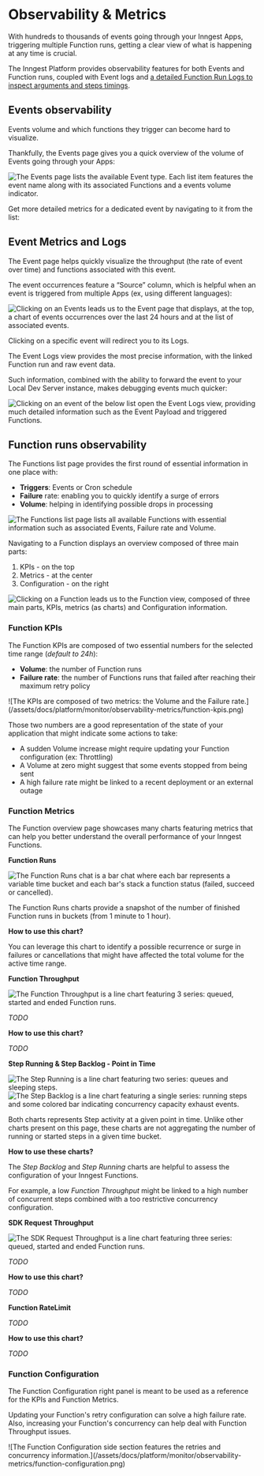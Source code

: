 
# Observability & Metrics


With hundreds to thousands of events going through your Inngest Apps, triggering multiple Function runs, getting a clear view of what is happening at any time is crucial.

The Inngest Platform provides observability features for both Events and Function runs, coupled with Event logs and [a detailed Function Run Logs to inspect arguments and steps timings](/docs/platform/monitor/inspecting-function-runs).

## Events observability

Events volume and which functions they trigger can become hard to visualize.

Thankfully, the Events page gives you a quick overview of the volume of Events going through your Apps:

![The Events page lists the available Event type. Each list item features the event name along with its associated Functions and a events volume indicator.](/assets/docs/platform/monitor/observability-metrics/events-list.png)

Get more detailed metrics for a dedicated event by navigating to it from the list:

## Event Metrics and Logs

The Event page helps quickly visualize the throughput (the rate of event over time) and functions associated with this event.

The event occurrences feature a “Source” column, which is helpful when an event is triggered from multiple Apps (ex, using different languages):

![Clicking on an Events leads us to the Event page that displays, at the top, a chart of events occurrences over the last 24 hours and at the list of associated events.](/assets/docs/platform/monitor/observability-metrics/event-view.png)

Clicking on a specific event will redirect you to its Logs.

The Event Logs view provides the most precise information, with the linked Function run and raw event data.

Such information, combined with the ability to forward the event to your Local Dev Server instance, makes debugging events much quicker:

![Clicking on an event of the below list open the Event Logs view, providing much detailed information such as the Event Payload and triggered Functions.](/assets/docs/platform/monitor/observability-metrics/event-logs-view.png)

## Function runs observability

The Functions list page provides the first round of essential information in one place with:

- **Triggers**: Events or Cron schedule
- **Failure** rate: enabling you to quickly identify a surge of errors
- **Volume**: helping in identifying possible drops in processing

![The Functions list page lists all available Functions with essential information such as associated Events, Failure rate and Volume.](/assets/docs/platform/monitor/observability-metrics/functions-list.png)

Navigating to a Function displays an overview composed of three main parts:

1. KPIs - on the top
2. Metrics - at the center
3. Configuration - on the right

![Clicking on a Function leads us to the Function view, composed of three main parts, KPIs, metrics (as charts) and Configuration information.](/assets/docs/platform/monitor/observability-metrics/function-view.png)

### Function KPIs

The Function KPIs are composed of two essential numbers for the selected time range (_default to 24h_):

<Row>

<Col>

- **Volume**: the number of Function runs
- **Failure rate**: the number of Functions runs that failed after reaching their maximum retry policy
</Col>
<Col>
![The KPIs are composed of two metrics: the Volume and the Failure rate.](/assets/docs/platform/monitor/observability-metrics/function-kpis.png)
</Col>

</Row>

Those two numbers are a good representation of the state of your application that might indicate some actions to take:

- A sudden Volume increase might require updating your Function configuration (ex: Throttling)
- A Volume at zero might suggest that some events stopped from being sent
- A high failure rate might be linked to a recent deployment or an external outage

### Function Metrics

The Function overview page showcases many charts featuring metrics that can help you better understand the overall performance of your Inngest Functions.

**Function Runs**

![The Function Runs chat is a bar chat where each bar represents a variable time bucket and each bar's stack a function status (failed, succeed or cancelled).](/assets/docs/platform/monitor/observability-metrics/function-metrics-runs.png)

The Function Runs charts provide a snapshot of the number of finished Function runs in buckets (from 1 minute to 1 hour).

<Callout variant="info">

**How to use this chart?**

You can leverage this chart to identify a possible recurrence or surge in failures or cancellations that might have affected the total volume for the active time range.

</Callout>

**Function Throughput**

![The Function Throughput is a line chart featuring 3 series: queued, started and ended Function runs.](/assets/docs/platform/monitor/observability-metrics/function-metrics-throughput.png)

_TODO_

<Callout variant="info">

**How to use this chart?**

_TODO_

</Callout>

**Step Running & Step Backlog  - Point in Time**

![The Step Running is a line chart featuring two series: queues and sleeping steps.](/assets/docs/platform/monitor/observability-metrics/function-metrics-step-backlog.png)
![The Step Backlog is a line chart featuring a single series: running steps and some colored bar indicating concurrency capacity exhaust events.](/assets/docs/platform/monitor/observability-metrics/function-metrics-step-running.png)

Both charts represents Step activity at a given point in time. Unlike other charts present on this page, these charts are not
aggregating the number of running or started steps in a given time bucket.

<Callout variant="info">

**How to use these charts?**

The _Step Backlog_ and _Step Running_ charts are helpful to assess the configuration of your Inngest Functions.

For example, a low _Function Throughput_ might be linked to a high number of concurrent steps combined with a too restrictive concurrency configuration.

</Callout>

**SDK Request Throughput**

![The SDK Request Throughput is a line chart featuring three series: queued, started and ended Function runs.](/assets/docs/platform/monitor/observability-metrics/function-metrics-sdk-request-throughput.png)

_TODO_

<Callout variant="info">

**How to use this chart?**

_TODO_

</Callout>

**Function RateLimit**

_TODO_

<Callout variant="info">

**How to use this chart?**

_TODO_

</Callout>

### Function Configuration


<Row>

<Col>
The Function Configuration right panel is meant to be used as a reference for the KPIs and Function Metrics.

Updating your Function's retry configuration can solve a high failure rate. Also, increasing your Function's concurrency can help deal with Function Throughput issues.
</Col>

<Col>
![The Function Configuration side section features the retries and concurrency information.](/assets/docs/platform/monitor/observability-metrics/function-configuration.png)
</Col>

</Row>


